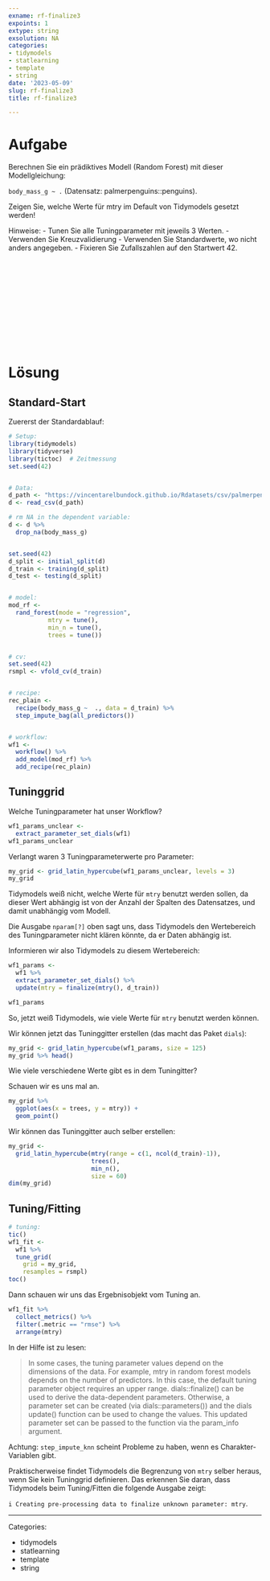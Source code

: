 ```yaml
---
exname: rf-finalize3
expoints: 1
extype: string
exsolution: NA
categories:
- tidymodels
- statlearning
- template
- string
date: '2023-05-09'
slug: rf-finalize3
title: rf-finalize3

---
```





# Aufgabe

<!-- Schreiben Sie eine Vorlage für eine prädiktive Analyse mit Tidymodels! -->

Berechnen Sie ein prädiktives Modell (Random Forest) mit dieser Modellgleichung:

`body_mass_g ~ .` (Datensatz: palmerpenguins::penguins).


Zeigen Sie, welche Werte für mtry im Default von Tidymodels gesetzt werden!

Hinweise:
- Tunen Sie alle Tuningparameter mit jeweils 3 Werten.
- Verwenden Sie Kreuzvalidierung
- Verwenden Sie Standardwerte, wo nicht anders angegeben.
- Fixieren Sie Zufallszahlen auf den Startwert 42.






</br>
</br>
</br>
</br>
</br>
</br>
</br>
</br>
</br>
</br>

# Lösung

## Standard-Start

Zuererst der Standardablauf:

```r
# Setup:
library(tidymodels)
library(tidyverse)
library(tictoc)  # Zeitmessung
set.seed(42)


# Data:
d_path <- "https://vincentarelbundock.github.io/Rdatasets/csv/palmerpenguins/penguins.csv"
d <- read_csv(d_path)

# rm NA in the dependent variable:
d <- d %>% 
  drop_na(body_mass_g)


set.seed(42)
d_split <- initial_split(d)
d_train <- training(d_split)
d_test <- testing(d_split)


# model:
mod_rf <-
  rand_forest(mode = "regression",
           mtry = tune(),
           min_n = tune(),
           trees = tune())


# cv:
set.seed(42)
rsmpl <- vfold_cv(d_train)


# recipe:
rec_plain <- 
  recipe(body_mass_g ~  ., data = d_train) %>% 
  step_impute_bag(all_predictors())


# workflow:
wf1 <-
  workflow() %>% 
  add_model(mod_rf) %>% 
  add_recipe(rec_plain)

```

## Tuninggrid

Welche Tuningparameter hat unser Workflow? 

```r
wf1_params_unclear <- 
  extract_parameter_set_dials(wf1)
wf1_params_unclear
```



Verlangt waren 3 Tuningparameterwerte pro Parameter:



```r
my_grid <- grid_latin_hypercube(wf1_params_unclear, levels = 3)
my_grid
```

Tidymodels weiß nicht, welche Werte für `mtry` benutzt werden sollen,
da dieser Wert abhängig ist von der Anzahl der Spalten des Datensatzes,
und damit unabhängig vom Modell.

Die Ausgabe `nparam[?]` oben sagt uns, dass Tidymodels den Wertebereich des Tuningparameter nicht klären könnte, da er Daten abhängig ist.

Informieren wir also Tidymodels zu diesem Wertebereich:

```r
wf1_params <- 
  wf1 %>% 
  extract_parameter_set_dials() %>% 
  update(mtry = finalize(mtry(), d_train))

wf1_params
```

So, jetzt weiß Tidymodels, wie viele Werte für `mtry` benutzt werden können.

Wir können jetzt das Tuninggitter erstellen (das macht das Paket `dials`):



```r
my_grid <- grid_latin_hypercube(wf1_params, size = 125)
my_grid %>% head()
```

Wie viele verschiedene Werte gibt es in dem Tuningitter?

Schauen wir es uns mal an.

```r
my_grid %>% 
  ggplot(aes(x = trees, y = mtry)) +
  geom_point()
```


Wir können das Tuninggitter auch selber erstellen:


```r
my_grid <-
  grid_latin_hypercube(mtry(range = c(1, ncol(d_train)-1)),
                       trees(),
                       min_n(),
                       size = 60)
dim(my_grid)
```


## Tuning/Fitting


```r
# tuning:
tic()
wf1_fit <-
  wf1 %>% 
  tune_grid(
    grid = my_grid,
    resamples = rsmpl)
toc()
```

Dann schauen wir uns das Ergebnisobjekt vom Tuning an.

```r
wf1_fit %>% 
  collect_metrics() %>% 
  filter(.metric == "rmse") %>% 
  arrange(mtry)
```


In der Hilfe ist zu lesen:


>    In some cases, the tuning parameter values depend on the dimensions of the data. For example, mtry in random forest models depends on the number of predictors. In this case, the default tuning parameter object requires an upper range. dials::finalize() can be used to derive the data-dependent parameters. Otherwise, a parameter set can be created (via dials::parameters()) and the dials update() function can be used to change the values. This updated parameter set can be passed to the function via the param_info argument.


Achtung: `step_impute_knn` scheint Probleme zu haben, wenn es Charakter-Variablen gibt.



Praktischerweise findet Tidymodels die Begrenzung von `mtry` selber heraus, wenn Sie kein Tuninggrid definieren.
Das erkennen Sie daran, dass Tidymodels beim Tuning/Fitten die folgende Ausgabe zeigt:

`i Creating pre-processing data to finalize unknown parameter: mtry`.







---

Categories: 

- tidymodels
- statlearning
- template
- string

